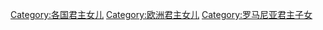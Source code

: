 [[Category:各国君主女儿|Category:各国君主女儿]]
[[Category:欧洲君主女儿|Category:欧洲君主女儿]]
[[Category:罗马尼亚君主子女|Category:罗马尼亚君主子女]]